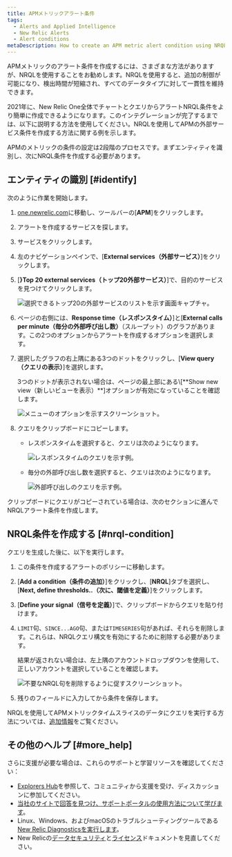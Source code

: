 ```yaml
---
title: APMメトリックアラート条件
tags:
  - Alerts and Applied Intelligence
  - New Relic Alerts
  - Alert conditions
metaDescription: How to create an APM metric alert condition using NRQL.
---
```


APMメトリックのアラート条件を作成するには、さまざまな方法がありますが、NRQLを使用することをお勧めします。NRQLを使用すると、追加の制御が可能になり、検出時間が短縮され、すべてのデータタイプに対して一貫性を維持できます。

2021年に、New Relic One全体でチャートとクエリからアラートNRQL条件をより簡単に作成できるようになります。このインテグレーションが完了するまでは、以下に説明する方法を使用してください。NRQLを使用してAPMの外部サービス条件を作成する方法に関する例を示します。

APMのメトリックの条件の設定は2段階のプロセスです。まずエンティティを識別し、次にNRQL条件を作成する必要があります。

## エンティティの識別 [#identify]

次のように作業を開始します。

1. [one.newrelic.com](https://one.newrelic.com)に移動し、ツールバーの\[**APM**]をクリックします。
2. アラートを作成するサービスを探します。
3. サービスをクリックします。
4. 左のナビゲーションペインで、\[**External services（外部サービス）**]をクリックします。
5. \[**}Top 20 external services（トップ20外部サービス）**]で、目的のサービスを見つけてクリックします。

   ![選択できるトップ20の外部サービスのリストを示す画面キャプチャ。](./images/top-twenty-2.png "top-twenty.png")
6. ページの右側には、**Response time（レスポンスタイム）**]と\[**External calls per minute（毎分の外部呼び出し数）**（スループット）のグラフがあります。この2つのオプションからアラートを作成するオプションを選択します。
7. 選択したグラフの右上隅にある3つのドットをクリックし、\[**View query（クエリの表示）**]を選択します。

   <Callout variant="tip">
     3つのドットが表示されない場合は、ページの最上部にある\[**Show new view（新しいビューを表示）**]オプションが有効になっていることを確認します。
   </Callout>

   ![メニューのオプションを示すスクリーンショット。](./images/external_service_graph_2.png "external_service_graph.png")
8. クエリをクリップボードにコピーします。
   * レスポンスタイムを選択すると、クエリは次のようになります。

     ![レスポンスタイムのクエリを示す例。](./images/response_time_query.png "response_time_query.png")
   * 毎分の外部呼び出し数を選択すると、クエリは次のようになります。

     ![外部呼び出しのクエリを示す例。](./images/external-calls-query.png "external-calls-query.png")

クリップボードにクエリがコピーされている場合は、次のセクションに進んでNRQLアラート条件を作成します。

## NRQL条件を作成する [#nrql-condition]

クエリを生成した後に、以下を実行します。

1. この条件を作成するアラートのポリシーに移動します。
2. \[**Add a condition（条件の追加）**]をクリックし、\[**NRQL**]タブを選択し、\[**Next, define thresholds..（次に、閾値を定義）**]をクリックします。
3. \[**Define your signal（信号を定義）**]で、クリップボードからクエリを貼り付けます。
4. `LIMIT`句、`SINCE...AGO`句、または`TIMESERIES`句があれば、それらを削除します。これらは、NRQLクエリ構文を有効にするために削除する必要があります。

   <Callout variant="tip">
     結果が返されない場合は、左上隅のアカウントドロップダウンを使用して、正しいアカウントを選択していることを確認します。
   </Callout>

   ![不要なNRQL句を削除するように促すスクリーンショット。](./images/remove_nrql_clauses.png "remove_nrql_clauses.png")
5. 残りのフィールドに入力してから条件を保存します。

NRQLを使用してAPMメトリックタイムスライスのデータにクエリを実行する方法については、[追加情報](/docs/query-your-data/nrql-new-relic-query-language/nrql-query-tutorials/query-apm-metric-timeslice-data-nrql#timeslice-conversion)をご覧ください。

## その他のヘルプ [#more_help]

さらに支援が必要な場合は、これらのサポートと学習リソースを確認してください：

* [Explorers Hub](https://discuss.newrelic.com/)を参照して、コミュニティから支援を受け、ディスカッションに参加してください。
* [当社のサイトで回答を見つけ、サポートポータルの使用方法について学びます](/docs/using-new-relic/welcome-new-relic/get-started/find-help-use-support-portal)。
* Linux、Windows、およびmacOSのトラブルシューティングツールである[New Relic Diagnosticsを実行します](/docs/using-new-relic/cross-product-functions/troubleshooting/new-relic-diagnostics)。
* New Relicの[データセキュリティ](/docs/security)と[ライセンス](/docs/licenses)ドキュメントを見直してください。
